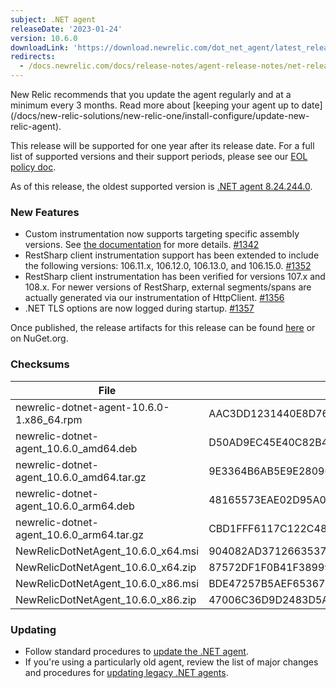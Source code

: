 ```yaml
---
subject: .NET agent
releaseDate: '2023-01-24'
version: 10.6.0
downloadLink: 'https://download.newrelic.com/dot_net_agent/latest_release'
redirects:
  - /docs.newrelic.com/docs/release-notes/agent-release-notes/net-release-notes/net-agent-1060
---
```


<Callout variant="important">
New Relic recommends that you update the agent regularly and at a minimum every 3 months. Read more about [keeping your agent up to date](/docs/new-relic-solutions/new-relic-one/install-configure/update-new-relic-agent).

This release will be supported for one year after its release date. For a full list of supported versions and their support periods, please see our [EOL policy doc](/docs/apm/agents/net-agent/getting-started/net-agent-eol-policy).

As of this release, the oldest supported version is [.NET agent 8.24.244.0](/docs/release-notes/agent-release-notes/net-release-notes/agent-8242440).
</Callout>

### New Features
* Custom instrumentation now supports targeting specific assembly versions. See [the documentation](https://docs.newrelic.com/docs/apm/agents/net-agent/custom-instrumentation/add-detail-transactions-xml-net/#procedures)  for more details. [#1342](https://github.com/newrelic/newrelic-dotnet-agent/pull/1342)
* RestSharp client instrumentation support has been extended to include the following versions: 106.11.x, 106.12.0, 106.13.0, and 106.15.0. [#1352](https://github.com/newrelic/newrelic-dotnet-agent/pull/1352)
* RestSharp client instrumentation has been verified for versions 107.x and 108.x. For newer versions of RestSharp, external segments/spans are actually generated via our instrumentation of HttpClient. [#1356](https://github.com/newrelic/newrelic-dotnet-agent/pull/1356)
* .NET TLS options are now logged during startup. [#1357](https://github.com/newrelic/newrelic-dotnet-agent/pull/1357)

Once published, the release artifacts for this release can be found [here](https://download.newrelic.com/dot_net_agent/latest_release/) or on NuGet.org.

### Checksums
| File | SHA - 256  Hash |
| ---| ---|
| newrelic-dotnet-agent-10.6.0-1.x86_64.rpm | AAC3DD1231440E8D763BD1DF321AEAD8F4839F64CB1F9571270B9FFCC5C44AE2 |
| newrelic-dotnet-agent_10.6.0_amd64.deb | D50AD9EC45E40C82B410B8D46742375CCEB406018A5D1BC2B0F742F2AAD61836 |
| newrelic-dotnet-agent_10.6.0_amd64.tar.gz | 9E3364B6AB5E9E28096AE58D8B25B0FCB7D71FFAAE18F2F119D5173212184A4B |
| newrelic-dotnet-agent_10.6.0_arm64.deb | 48165573EAE02D95A0B32EA044D7F9CF01A8BDBAD71F3B1A957D15D8D479BFE2 |
| newrelic-dotnet-agent_10.6.0_arm64.tar.gz | CBD1FFF6117C122C48502A5CCB7C15D8175FF533213C56F193FCC57BC32AEE9A |
| NewRelicDotNetAgent_10.6.0_x64.msi | 904082AD371266353719FE331AB8013008DE71AD15A587974C09CAFD62591DA9 |
| NewRelicDotNetAgent_10.6.0_x64.zip | 87572DF1F0B41F38999F630C812B51F054A6DB6B31194829647FDF44C9A3C395 |
| NewRelicDotNetAgent_10.6.0_x86.msi | BDE47257B5AEF653671269724D8F781D9242538DB5A0CEEC540C603021892B06 |
| NewRelicDotNetAgent_10.6.0_x86.zip | 47006C36D9D2483D5A9497DC500078B077076B61EAFCC9219D6EFE4C8179D518 |

### Updating

* Follow standard procedures to [update the .NET agent](/docs/agents/net-agent/installation-configuration/update-net-agent).
* If you're using a particularly old agent, review the list of major changes and procedures for [updating legacy .NET agents](/docs/agents/net-agent/troubleshooting/upgrade-legacy-net-agents).
